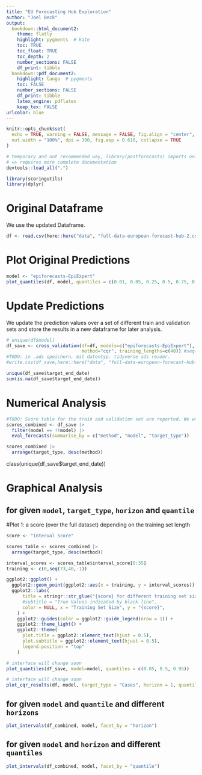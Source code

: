 ```yaml
---
title: "EU Forecasting Hub Exploration"
author: "Joel Beck"
output:
  bookdown::html_document2:
    theme: flatly
    highlight: pygments  # kate
    toc: TRUE
    toc_float: TRUE
    toc_depth: 2
    number_sections: FALSE
    df_print: tibble
  bookdown::pdf_document2:
    highlight: tango  # pygments
    toc: FALSE
    number_sections: FALSE
    df_print: tibble
    latex_engine: pdflatex
    keep_tex: FALSE
urlcolor: blue
---
```


```r
knitr::opts_chunk$set(
  echo = TRUE, warning = FALSE, message = FALSE, fig.align = "center",
  out.width = "100%", dpi = 300, fig.asp = 0.618, collapse = TRUE
)
```

```r
# temporary and not recommended way, library(postforecasts) imports only functions with @export tag 
# => requires more complete documentation
devtools::load_all(".")

library(scoringutils)
library(dplyr)
```

# Original Dataframe

We use the updated Dataframe.

```r
df <- read.csv(here::here("data", "full-data-european-forecast-hub-2.csv"))
```

# Plot Original Predictions

```r
model <- "epiforecasts-EpiExpert"
plot_quantiles(df, model, quantiles = c(0.01, 0.05, 0.25, 0.5, 0.75, 0.95, 0.99))
```

# Update Predictions

We update the prediction values over a set of different train and validation sets and store the results in a new dataframe for later analysis.

```r
# unique(df$model)
df_save <- cross_validation(df=df, models=c("epiforecasts-EpiExpert"),
                            method="cqr", training_lengths=c(40)) #seq(40,73,1)
#TODO: in .ads speichern, mit datentyp. tidyverse ads reader.
#write.csv(df_save,here::here("data", "full-data-european-forecast-hub-2-updated-epiforecasts-EpiExpert.csv"), row.names = FALSE)

unique(df_save$target_end_date)
sum(is.na(df_save$target_end_date))
```
 
# Numerical Analysis

```r
#TODO: Score table for the train and validation set are reported. We want to separate them
scores_combined <- df_save |>
  filter(model == !!model) |>
  eval_forecasts(summarise_by = c("method", "model", "target_type"))

scores_combined |> 
  arrange(target_type, desc(method))
```

class(unique(df_save$target_end_date))

# Graphical Analysis

## for given `model`, `target_type`, `horizon` and `quantile`

#Plot 1: a score (over the full dataset) depending on the training set length

```r
score <- "Interval Score"

scores_table <- scores_combined |> 
  arrange(target_type, desc(method))

interval_scores <- scores_table$interval_score[0:35]
training <- c(0,seq(73,40,-1))

ggplot2::ggplot() + 
  ggplot2::geom_point(ggplot2::aes(x = training, y = interval_scores)) +
  ggplot2::labs(
      title = stringr::str_glue("{score} for different training set sizes {model} model"),
      #subtitle = "True Values indicated by black line",
      color = NULL, x = "Training Set Size", y = "{score}",
    ) +
    ggplot2::guides(color = ggplot2::guide_legend(nrow = 1)) +
    ggplot2::theme_light() +
    ggplot2::theme(
      plot.title = ggplot2::element_text(hjust = 0.5),
      plot.subtitle = ggplot2::element_text(hjust = 0.5),
      legend.position = "top"
    )

```

```r
# interface will change soon
plot_quantiles(df_save, model=model, quantiles = c(0.05, 0.5, 0.95))
```


```r
# interface will change soon
plot_cqr_results(df, model, target_type = "Cases", horizon = 1, quantile = 0.05)
```

## for given `model` and `quantile` and different `horizons`

```r
plot_intervals(df_combined, model, facet_by = "horizon")
```

## for given `model` and `horizon` and different `quantiles`

```r
plot_intervals(df_combined, model, facet_by = "quantile")
```

